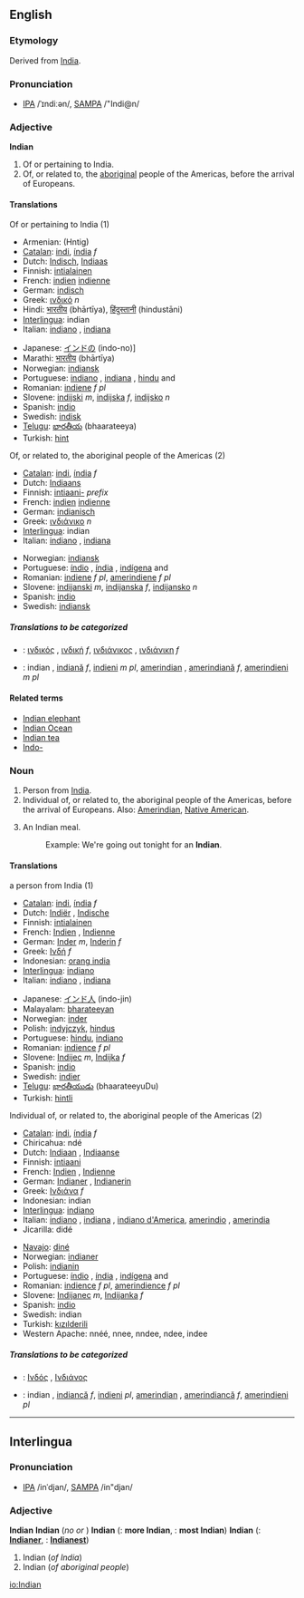 ==English==

{{rank|prepared|support|bit|824|Indian|produce|drawn|field}}

===Etymology===
Derived from [[India]].

===Pronunciation===
*[[w:IPA|IPA]] /ˈɪndiːən/, [[w:SAMPA|SAMPA]] /"Indi@n/

===Adjective===
'''Indian'''

#Of or pertaining to India.
#Of, or related to, the [[aboriginal]] people of the Americas, before the arrival of Europeans.

====Translations====
;Of or pertaining to India (1)
{{top}}
*Armenian: (Hntig)
*[[Catalan]]: [[indi]],{{m}} [[índia]] ''f''
*Dutch: [[Indisch]], [[Indiaas]]
*Finnish: [[intialainen]]
*French: [[indien]] {{m}} [[indienne]] {{f}}
*German: [[indisch]]
*Greek: [[ινδικό]] ''n''
*Hindi: [[भारतीय]] (bhārtīya), [[हिंदुस्तानी]] (hindustāni)
*[[Interlingua]]: indian
*Italian: [[indiano]] {{m}}, [[indiano|indiana]] {{f}}
{{mid}}
*Japanese: [[インドの]] (indo-no)]
*Marathi: [[भारतीय]] (bhārtīya)
*Norwegian: [[indiansk]]
*Portuguese: [[indiano]] {{m}}, [[indiana]] {{f}}, [[hindu]] {{m}} and {{f}}
*Romanian: [[indiene]] ''f pl''
*Slovene: [[indijski]] ''m'', [[indijska]] ''f'', [[indijsko]] ''n''
*Spanish: [[indio]]
*Swedish: [[indisk]]
*[[Telugu]]: [[భారతీయ]] (bhaarateeya)
*Turkish: [[hint]]
{{bottom}}

;Of, or related to, the aboriginal people of the Americas (2)
{{top}}
*[[Catalan]]: [[indi]],{{m}} [[índia]] ''f''
*Dutch: [[Indiaans]]
*Finnish: [[intiaani-]] ''prefix''
*French: [[indien]] {{m}} [[indienne]] {{f}}
*German: [[indianisch]]
*Greek: [[ινδιάνικο]] ''n''
*[[Interlingua]]: indian
*Italian: [[indiano]] {{m}}, [[indiano|indiana]] {{f}} 
{{mid}}
*Norwegian: [[indiansk]]
*Portuguese: [[índio]] {{m}}, [[índia]] {{f}}, [[indígena]] {{m}} and {{f}}
*Romanian: [[indiene]] ''f pl'', [[amerindiene]] ''f pl''
*Slovene: [[indijanski]] ''m'', [[indijanska]] ''f'', [[indijansko]] ''n''
*Spanish: [[indio]]
*Swedish: [[indiansk]]
{{bottom}}

=====Translations to be categorized=====
{{checktrans}}
{{top}}
*{{ttbc|Greek}}: [[ινδικός]] {{m}}, [[ινδική]] ''f'', [[ινδιάνικος]] {{m}}, [[ινδιάνικη]] ''f''
{{mid}}
*{{ttbc|Romanian}}: indian {{m}}, [[indiană]] ''f'', [[indieni]] ''m pl'', [[amerindian]] {{m}}, [[amerindiană]] ''f'', [[amerindieni]] ''m pl''
{{bottom}}

====Related terms====
*[[Indian elephant]]
*[[Indian Ocean]]
*[[Indian tea]]
*[[Indo-]]

===Noun===
{{en-noun-reg}}

#Person from [[India]].
#Individual of, or related to, the aboriginal people of the Americas, before the arrival of Europeans. Also: [[Amerindian]], [[Native American]].
# {{UK}} An Indian meal.
#:Example:  We're going out tonight for an '''Indian'''.

====Translations====
;a person from India (1)
{{top}}
*[[Catalan]]: [[indi]],{{m}} [[índia]] ''f''
*Dutch: [[Indiër]] {{m}}, [[Indische]] {{f}}
*Finnish: [[intialainen]]
*French: [[Indien]] {{m}}, [[Indienne]] {{f}}
*German: [[Inder]] ''m'', [[Inderin]] ''f''
*Greek: [[Ινδή]] ''f''
*Indonesian: [[orang india]]
*[[Interlingua]]: [[indiano]]
*Italian: [[indiano]] {{m}}, [[indiano|indiana]] {{f}}
{{mid}}
*Japanese: [[インド人]] (indo-jin)
*Malayalam: [[bharateeyan]]
*Norwegian: [[inder]] {{m}}
*Polish: [[indyjczyk]], [[hindus]]
*Portuguese: [[hindu]], [[indiano]]
*Romanian: [[indience]] ''f pl''
*Slovene: [[Indijec]] ''m'', [[Indijka]] ''f''
*Spanish: [[indio]]
*Swedish: [[indier]]
*[[Telugu]]: [[భారతీయుడు]] (bhaarateeyuDu)
*Turkish: [[hintli]]
{{bottom}}

;Individual of, or related to, the aboriginal people of the Americas (2)
{{top}}
*[[Catalan]]: [[indi]],{{m}} [[índia]] ''f''
*Chiricahua: ndé
*Dutch: [[Indiaan]] {{m}}, [[Indiaanse]] {{f}}
*Finnish: [[intiaani]]
*French: [[Indien]] {{m}}, [[Indienne]] {{f}}
*German: [[Indianer]] {{m}}, [[Indianerin]] {{f}}
*Greek: [[Ινδιάνα]] ''f''
*Indonesian: indian
*[[Interlingua]]: [[indiano]]
*Italian: [[indiano]] {{m}}, [[indiano|indiana]] {{f}}, [[w:it:Indiani_d%27America|indiano d'America]], [[amerindio]] {{m}}, [[amerindio|amerindia]] {{f}} 
*Jicarilla: didé
{{mid}}
*[[Navajo]]: [[diné]]
*Norwegian: [[indianer]] {{m}}
*Polish: [[indianin]]
*Portuguese: [[índio]] {{m}}, [[índia]] {{f}}, [[indígena]] {{m}} and {{f}}
*Romanian: [[indience]] ''f pl'', [[amerindience]] ''f pl''
*Slovene: [[Indijanec]] ''m'', [[Indijanka]] ''f''
*Spanish: [[indio]]
*Swedish: indian
*Turkish: [[kızılderili]]
* Western Apache: nnéé, nnee, nndee, ndee, indee
{{bottom}}

=====Translations to be categorized=====
{{checktrans}}
{{top}}
*{{ttbc|Greek}}: [[Ινδός]] {{m}}, [[Ινδιάνος]] {{m}}
{{mid}}
*{{ttbc|Romanian}}: indian {{m}}, [[indiancă]] ''f'', [[indieni]] {{m}} ''pl'', [[amerindian]] {{m}}, [[amerindiancă]] ''f'', [[amerindieni]] {{m}} ''pl''
{{bottom}}

----

==Interlingua==
===Pronunciation===
*[[w:IPA|IPA]] /inˈdjan/, [[w:SAMPA|SAMPA]] /in"djan/

===Adjective===
'''Indian'''
'''Indian'''  (''no'' {{compar}} ''or'' {{superl}})
'''Indian'''  ({{compar}}: '''more Indian''', {{superl}}: '''most Indian''')
'''Indian'''  ({{compar}}: '''[[Indianer]]''', {{superl}}: '''[[Indianest]]''')

#Indian (''of India'')
#Indian (''of aboriginal people'')

[[io:Indian]]